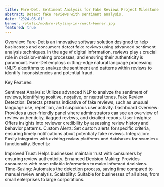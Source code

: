 ```yaml
---
title: Fare-Det, Sentiment Analysis for Fake Reviews Project Milestone
abstract: Detect fake reviews with sentiment analysis.
date: '2024-05-01'
banner: /static/modern-styling-in-react-banner.jpg
featured: true
---
```


Overview:
Fare-Det is an innovative software solution designed to help businesses and consumers detect fake reviews using advanced sentiment analysis techniques. In the age of digital information, reviews play a crucial role in decision-making processes, and ensuring their authenticity is paramount. Fare-Det employs cutting-edge natural language processing (NLP) algorithms to analyze the sentiment and patterns within reviews to identify inconsistencies and potential fraud.

Key Features:

Sentiment Analysis: Utilizes advanced NLP to analyze the sentiment of reviews, identifying positive, negative, or neutral tones.
Fake Review Detection: Detects patterns indicative of fake reviews, such as unusual language use, repetition, and suspicious user activity.
Dashboard Overview: Provides a user-friendly panel where administrators can see an overview of review authenticity, flagged reviews, and detailed reports.
User Insights: Offers insights into reviewer credibility by assessing review history and behavior patterns.
Custom Alerts: Set custom alerts for specific criteria, ensuring timely notifications about potentially fake reviews.
Integration: Easily integrates with existing review platforms and databases for seamless functionality.
Benefits:

Improved Trust: Helps businesses maintain trust with consumers by ensuring review authenticity.
Enhanced Decision Making: Provides consumers with more reliable information to make informed decisions.
Time-Saving: Automates the detection process, saving time compared to manual review analysis.
Scalability: Suitable for businesses of all sizes, from small enterprises to large corporations.